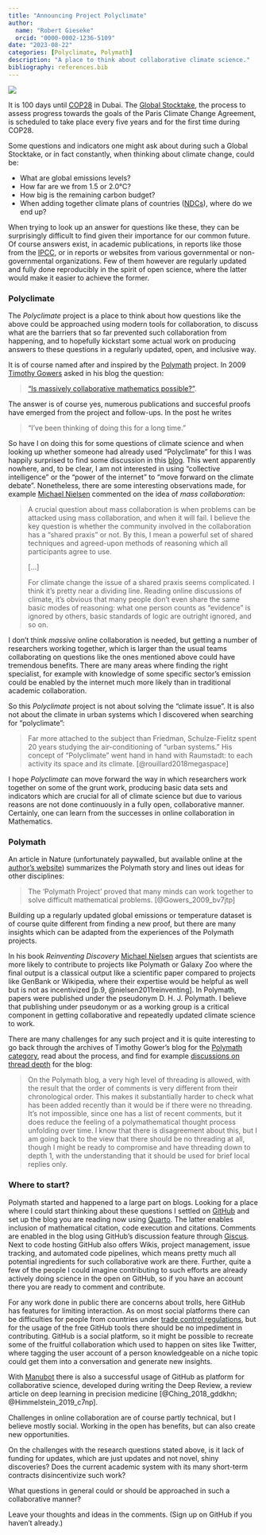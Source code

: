 ```yaml
---
title: "Announcing Project Polyclimate"
author:
  name: "Robert Gieseke"
  orcid: "0000-0002-1236-5109"
date: "2023-08-22"
categories: [Polyclimate, Polymath]
description: "A place to think about collaborative climate science."
bibliography: references.bib
---
```


![](duck.jpg){fig-alt="Cover of Michael Nielsen's book Reinventing Discovery, a tree and three ducks in the background"}

It is 100 days until [COP28](https://www.cop28.com/en/) in Dubai.
The [Global Stocktake](https://unfccc.int/topics/global-stocktake), the process to assess progress towards the goals of the Paris Climate Change Agreement, is scheduled to take place every five years and for the first time during COP28.

Some questions and indicators one might ask about during such a Global Stocktake, or in fact constantly, when thinking about climate change, could be:

- What are global emissions levels?
- How far are we from 1.5 or 2.0°C?
- How big is the remaining carbon budget?
- When adding together climate plans of countries ([NDCs](https://unfccc.int/NDCREG)), where do we end up?

When trying to look up an answer for questions like these, they can be surprisingly difficult to find given their importance for our common future.
Of course answers exist, in academic publications, in reports like those from the [IPCC](https://www.ipcc.ch/), or in reports or websites from various governmental or non-governmental organizations.
Few of them however are regularly updated and fully done reproducibly in the spirit of open science, where the latter would make it easier to achieve the former.

### Polyclimate

The *Polyclimate* project is a place to think about how questions like the above could be approached using modern tools for collaboration, to discuss what are the barriers that so far prevented such collaboration from happening, and to hopefully kickstart some actual work on producing answers to these questions in a regularly updated, open, and inclusive way.

It is of course named after and inspired by the [Polymath](https://polymathprojects.org/) project.
In 2009 [Timothy Gowers](https://en.wikipedia.org/wiki/Timothy_Gowers) asked in his blog the question:

> ["Is massively collaborative mathematics possible?"](https://gowers.wordpress.com/2009/01/27/is-massively-collaborative-mathematics-possible/).

The answer is of course yes, numerous publications and succesful proofs have emerged from the project and follow-ups. In the post he writes

> "I’ve been thinking of doing this for a long time."

So have I on doing this for some questions of climate science and when looking up whether someone had already used "Polyclimate" for this I was happily surprised to find some discussion in this [blog](https://judithcurry.com/2011/04/22/polyclimate/).
This went apparently nowhere, and, to be clear, I am not interested in using "collective intelligence" or the "power of the internet" to "move forward on the climate debate".
Nonetheless, there are some interesting observations made, for example [Michael Nielsen](https://michaelnielsen.org/) commented on the idea of _mass collaboration_:

> A crucial question about mass collaboration is when problems can be attacked using mass collaboration, and when it will fail.  I believe the key question is whether the community involved in the collaboration has a “shared praxis” or not.  By this, I mean a powerful set of shared techniques and agreed-upon methods of reasoning which all participants agree to use.
>
> […]
>
> For climate change the issue of a shared praxis seems complicated.  I think it’s pretty near a dividing line.  Reading online discussions of climate, it’s obvious that many people don’t even share the same basic modes of reasoning: what one person counts as “evidence” is ignored by others, basic standards of logic are outright ignored, and so on.

I don't think _massive_ online collaboration is needed, but getting a number of researchers working together, which is larger than the usual teams collaborating on questions like the ones mentioned above  could have tremendous benefits.
There are many areas where finding the right specialist, for example with knowledge of some specific sector's emission could be enabled by the internet much more likely than in traditional academic collaboration.

So this _Polyclimate_ project is not about solving the "climate issue". It is also not about the climate in urban systems which I discovered when searching for "polyclimate":

> Far more attached to the subject than Friedman, Schulze-Fielitz spent 20 years studying the air-conditioning of “urban systems.” His concept of “Polyclimate” went hand in hand with Raumstadt: to each activity its space and its climate.
[@rouillard2018megaspace]

I hope _Polyclimate_ can move forward the way in which researchers work together on some of the grunt work, producing basic data sets and indicators which are crucial for all of climate science but due to various reasons are not done continuously in a fully open, collaborative manner.
Certainly, one can learn from the successes in online collaboration in Mathematics.

### Polymath

An article in Nature (unfortunately paywalled, but available online at the [author's website](https://www.michaelnielsen.org/papers/mcm.pdf)) summarizes the Polymath story and lines out ideas for other disciplines:

> The ‘Polymath Project’ proved that many minds can work together to solve difficult mathematical problems.
[@Gowers_2009_bv7jtp]

Building up a regularly updated global emissions or temperature dataset is of course quite different from finding a new proof, but there are many insights which can be adapted from the experiences of the Polymath projects.

In his book _Reinventing Discovery_ [Michael Nielsen](https://michaelnielsen.org/) argues that scientists are more likely to contribute to projects like Polymath or Galaxy Zoo where the final output is a classical output like a scientific paper compared to projects like GenBank or Wikipedia, where their expertise would be helpful as well but is not as incentivized [p.9, @nielsen2011reinventing].
In Polymath, papers were published under the pseudonym D. H. J. Polymath.
I believe that publishing under pseudonym or as a working group is a critical component in getting collaborative and repeatedly updated climate science to work.

There are many challenges for any such project and it is quite interesting to go back through the archives
of Timothy Gower's blog for the [Polymath category](https://gowers.wordpress.com/category/polymath/), read about the process, and find for example [discussions on thread depth](https://gowers.wordpress.com/2009/09/16/possible-future-polymath-projects/) for the blog:

> On the Polymath blog, a very high level of threading is allowed, with the result that the order of comments is very different from their chronological order. This makes it substantially harder to check what has been added recently than it would be if there were no threading. It’s not impossible, since one has a list of recent comments, but it does reduce the feeling of a polymathematical thought process unfolding over time. I know that there is disagreement about this, but I am going back to the view that there should be no threading at all, though I might be ready to compromise and have threading down to depth 1, with the understanding that it should be used for brief local replies only.

### Where to start?

Polymath started and happened to a large part on blogs. Looking for a place where I could start thinking about these questions I settled on [GitHub](https://github.com/polyclimate/) and set up the blog you are reading now using [Quarto](https://quarto.org/).
The latter enables inclusion of mathematical citation, code execution and citations.
Comments are enabled in the blog using GitHub's discussion feature through [Giscus](https://github.com/giscus/giscus/).
Next to code hosting GitHub also offers Wikis, project management, issue tracking, and automated code pipelines, which means pretty much all potential ingredients for such collaborative work are there.
Further, quite a few of the people I could imagine contributing to such efforts are already actively doing science in the open on GitHub, so if you have an account there you are ready to comment and contribute.

For any work done in public there are concerns about trolls, here GitHub has features for limiting interaction.
As on most social platforms there can be difficulties for people from countries under [trade control regulations](https://docs.github.com/en/site-policy/other-site-policies/github-and-trade-controls), but for the usage of the free GitHub tools there should be no impediment in contributing.
GitHub is a social platform, so it might be possible to recreate some of the fruitful collaboration which used to happen on sites like Twitter, where tagging the user account of a person knowledgeable on a niche topic could get them into a conversation and generate new insights.

With [Manubot](https://manubot.org/) there is also a successful usage of GitHub as platform for collaborative science, developed during writing the Deep Review, a review article on deep learning in precision medicine [@Ching_2018_gddkhn; @Himmelstein_2019_c7np].  

Challenges in online collaboration are of course partly technical, but I believe mostly social.
Working in the open has benefits, but can also create new opportunities.

On the challenges with the research questions stated above, is it lack of funding for updates, which are just updates and not novel, shiny discoveries?
Does the current academic system with its many short-term contracts disincentivize such work?

What questions in general could or should be approached in such a collaborative manner?

Leave your thoughts and ideas in the comments. (Sign up on GitHub if you haven't already.)
